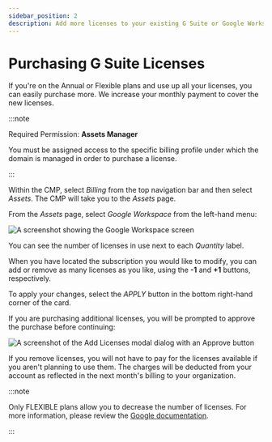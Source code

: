 ```yaml
---
sidebar_position: 2
description: Add more licenses to your existing G Suite or Google Workspace subscriptions.
---
```


# Purchasing G Suite Licenses

If you're on the Annual or Flexible plans and use up all your licenses, you can easily purchase more. We increase your monthly payment to cover the new licenses.

:::note

Required Permission: **Assets Manager**

You must be assigned access to the specific billing profile under which the domain is managed in order to purchase a license.

:::

Within the CMP, select _Billing_ from the top navigation bar and then select _Assets_. The CMP will take you to the _Assets_ page.

From the _Assets_ page, select _Google Workspace_ from the left-hand menu:

![A screenshot showing the Google Workspace screen](../.gitbook/assets/cmp-assets-google-workspace-screen.png)

You can see the number of licenses in use next to each _Quantity_ label.

When you have located the subscription you would like to modify, you can add or remove as many licenses as you like, using the **-1** and **+1** buttons, respectively.

To apply your changes, select the _APPLY_ button in the bottom right-hand corner of the card.

If you are purchasing additional licenses, you will be prompted to approve the purchase before continuing:

![A screenshot of the Add Licenses modal dialog with an Approve button](../.gitbook/assets/cmp-approve.png)

If you remove licenses, you will not have to pay for the licenses available if you aren't planning to use them. The charges will be deducted from your account as reflected in the next month's billing to your organization.

:::note

Only FLEXIBLE plans allow you to decrease the number of licenses. For more information, please review the [Google documentation](https://support.google.com/a/answer/6154359).

:::
